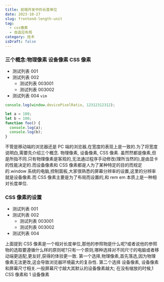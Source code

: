 ```yaml
---
title: 前端开发中的长度单位
date: 2023-10-27
slug: frontend-length-unit
tag:
  - css像素
  - 自适应布局
category: 技术
isDraft: false
---
```


### 三个概念:物理像素 设备像素 CSS 像素

- 测试列表 001
- 测试列表 002
  - 测试列表 003001
  - 测试列表 003002
- 测试列表 004
  `vim`

```javascript
console.log(window.devicePixelRatio, 12312312312);
```

```javascript
let a = 100;
let b = 100;
function foo() {
  console.log(a);
  console.log(b);
}
```

不管是移动端的浏览器还是 PC 端的浏览器,在宽度的表现上是一致的.为了将宽度说明白,需要先介绍三个概念. 物理像素, 设备像素, CSS 像素. 虽然然都是像素,但是所指不同.只有物理像素是客观的,无法通过程序手动修改(理所当然的),是由显卡的性能决定的.而设备像素和 CSS 像素都是人为了某种特定的目的而规定的.window 系统的电脑,控制面板,大家很熟悉的屏幕分辨率的设置,这里的分辨率就是设备像素.而 CSS 像素主要是为了布局而设置的,和 rem em 本质上是一种相对长度单位.

### CSS 像素的设置

- 测试列表 001
- 测试列表 002
  - 测试列表 003001
  - 测试列表 003002
- 测试列表 004

上面提到 CSS 像素是一个相对长度单位,那他的参照物是什么呢?或者说他的参照物的选取要遵循什么样的原则呢?只有一个原则,哪种选择对不同尺寸的电脑或者移动端更适配,更友好,获得的体验更一致.
第一个选择,物理像素,首先落选,因为物理像素无法更改,这会导致浏览器环境最大的复杂性.
第二个选择 设备像素, 设备像素和屏幕尺寸相关.一般屏幕尺寸越大其默认的设备像素越大;
在没有缩放的时候,1 CSS 像素和 1 设备像素
